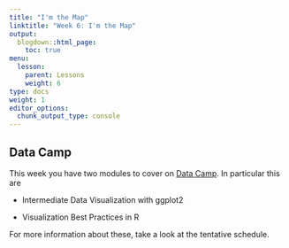 ```yaml
---
title: "I'm the Map"
linktitle: "Week 6: I'm the Map"
output:
  blogdown::html_page:
    toc: true
menu:
  lesson:
    parent: Lessons
    weight: 6
type: docs
weight: 1
editor_options: 
  chunk_output_type: console
---
```


## Data Camp
This week you have two modules to cover on [Data Camp](https://www.datacamp.com/){target="_blank"}. In particular this are

- Intermediate Data Visualization with ggplot2 

- Visualization Best Practices in R

For more information about these, take a look at the tentative schedule.

